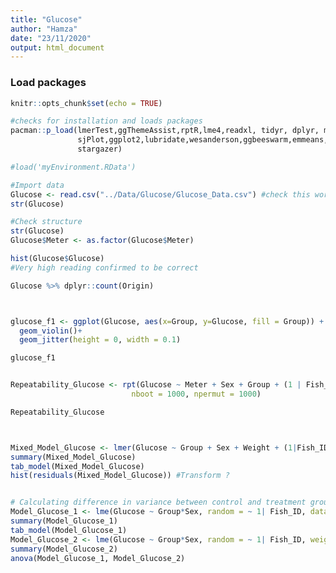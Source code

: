 ```yaml
---
title: "Glucose"
author: "Hamza"
date: "23/11/2020"
output: html_document
---
```


### Load packages
```r
knitr::opts_chunk$set(echo = TRUE)

#checks for installation and loads packages
pacman::p_load(lmerTest,ggThemeAssist,rptR,lme4,readxl, tidyr, dplyr, magrittr, lubridate, stringr, purrr,
               sjPlot,ggplot2,lubridate,wesanderson,ggbeeswarm,emmeans,patchwork,viridis,nlme,Rmisc,ggpubr,
               stargazer)

#load('myEnvironment.RData')
```

```r
#Import data
Glucose <- read.csv("../Data/Glucose/Glucose_Data.csv") #check this works, issues with file directories
str(Glucose)

#Check structure
str(Glucose)
Glucose$Meter <- as.factor(Glucose$Meter)

hist(Glucose$Glucose)
#Very high reading confirmed to be correct

Glucose %>% dplyr::count(Origin)



glucose_f1 <- ggplot(Glucose, aes(x=Group, y=Glucose, fill = Group)) + 
  geom_violin()+
  geom_jitter(height = 0, width = 0.1)

glucose_f1


Repeatability_Glucose <- rpt(Glucose ~ Meter + Sex + Group + (1 | Fish_ID), grname = "Fish_ID", data = Glucose, datatype = "Gaussian", 
                           nboot = 1000, npermut = 1000)

Repeatability_Glucose



Mixed_Model_Glucose <- lmer(Glucose ~ Group + Sex + Weight + (1|Fish_ID), data=Glucose)
summary(Mixed_Model_Glucose)
tab_model(Mixed_Model_Glucose)
hist(residuals(Mixed_Model_Glucose)) #Transform ?


# Calculating difference in variance between control and treatment group 
Model_Glucose_1 <- lme(Glucose ~ Group*Sex, random = ~ 1| Fish_ID, data = Glucose, na.action = na.omit) #Mixed model without variance structure
summary(Model_Glucose_1)
tab_model(Model_Glucose_1)
Model_Glucose_2 <- lme(Glucose ~ Group*Sex, random = ~ 1| Fish_ID, weights = varIdent(form=~1|Group), data = Glucose, na.action = na.omit) #mixed model with variance structure varIdent
summary(Model_Glucose_2)
anova(Model_Glucose_1, Model_Glucose_2)

```


